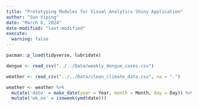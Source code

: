```yaml
---
title: "Prototyping Modules for Visual Analytics Shiny Application"
author: "Sun Yiping"
date: "March 6, 2024"
date-modified: "last-modified"
execute: 
  warning: false
---
```




```r
pacman::p_load(tidyverse, lubridate)

```

```r
dengue <- read_csv("../../Data/weekly_dengue_cases.csv")

weather <- read_csv("../../Data/clean_climate_data.csv", na = ".")

```

```r
weather <- weather %>%
  mutate('date' = make_date(year = Year, month = Month, day = Day)) %>%
  mutate('wk_no' = isoweek(ymd(date)))

```

```r


```

```r


```

```r


```